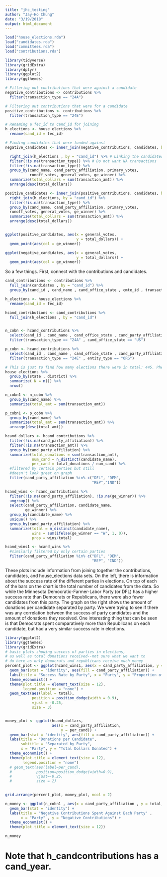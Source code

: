 ```yaml
---
title: "jhc_testing"
author: "Jay-Ho Chung"
date: "3/19/2018"
output: html_document
---
```


```r
load("house_elections.rda")
load("candidates.rda")
load("committees.rda")
load("contributions.rda")
```

```r
library(tidyverse)
library(gridExtra)
library(dplyr)
library(ggplot2)
library(ggthemes)
```

```r
# Filtering out contributions that were against a candidate
negative_contributions <- contributions %>% 
  filter(transaction_type == "24A")

# Filtering out contributions that were for a candidate
positive_contributions <- contributions %>% 
  filter(transaction_type == "24E")

# Renaming a fec_id to cand_id for joining
h_elections <- house_elections %>% 
  rename(cand_id = fec_id)

# Finding candidates that were funded against
negative_candidates <- inner_join(negative_contributions, candidates, by = "cand_id") %>% 

  right_join(h_elections , by = "cand_id") %>% # Linking the candidates to their names, not just id number
  filter(!is.na(transaction_type)) %>% # Do not want NA transactions
  filter(!is.na(transaction_type)) %>% 
  group_by(cand_name, cand_party_affiliation, primary_votes,
           runoff_votes, general_votes, ge_winner) %>% 
  summarize(total_dollars = sum(transaction_amt)) %>% 
  arrange(desc(total_dollars))

positive_candidates <- inner_join(positive_contributions, candidates, by = "cand_id") %>% 
  right_join(h_elections, by = "cand_id") %>% 
  filter(!is.na(transaction_type)) %>% 
  group_by(cand_name, cand_party_affiliation, primary_votes,
  runoff_votes, general_votes, ge_winner) %>%
  summarize(total_dollars = sum(transaction_amt)) %>% 
  arrange(desc(total_dollars)) 


ggplot(positive_candidates, aes(x = general_votes,
                                y = total_dollars)) +
  geom_point(aes(col = ge_winner))

ggplot(negative_candidates, aes(x = general_votes,
                                y = total_dollars)) +
  geom_point(aes(col = ge_winner))
```

So a few things. First, connect with the contributions and candidates.

```r
cand_contributions <- contributions %>%
  full_join(candidates , by = "cand_id") %>%
  group_by(cand_id , cand_name , cand_office_state , cmte_id , transaction_amt , transaction_dt , transaction_pgi , transaction_type)

h_elections <- house_elections %>% 
  rename(cand_id = fec_id)

hcand_contributions <- cand_contributions %>%
  full_join(h_elections , by = "cand_id")


n_cobn <- hcand_contributions %>%
  select(cand_id , cand_name , cand_office_state , cand_party_affiliation , cand_office_district , cmte_id , transaction_amt , transaction_dt , transaction_pgi , transaction_type , entity_type) %>%
  filter(transaction_type == "24A" , cand_office_state == "US")

p_cobn <- hcand_contributions %>%
  select(cand_id , cand_name , cand_office_state , cand_party_affiliation , cand_office_district , cmte_id , transaction_amt , transaction_dt , transaction_pgi , transaction_type , entity_type) %>%
  filter(transaction_type == "24E" , entity_type == "ORG")

# This is just to find how many elections there were in total: 445. Phew.
house_elections %>%
  group_by(state , district) %>%
  summarize( N = n()) %>%
  nrow()
```



```r
n_cobn1 <- n_cobn %>% 
  group_by(cand_name) %>% 
  summarize(total_amt = sum(transaction_amt))

p_cobn1 <- p_cobn %>% 
  group_by(cand_name) %>% 
  summarize(total_amt = sum(transaction_amt)) %>% 
  arrange(desc(total_amt))

```

```r
hcand_dollars <- hcand_contributions %>% 
  filter(!is.na(cand_party_affiliation)) %>% 
  filter(!is.na(transaction_amt)) %>% 
  group_by(cand_party_affiliation) %>% 
  summarize(total_donations = sum(transaction_amt),
            num_cand = n_distinct(candidate_name),
            per_cand = total_donations / num_cand) %>% 
  #filtered by certain parties but still 
  #doesn't look great on graph
  filter(cand_party_affiliation %in% c("DFL", "DEM", 
                                       "REP","IND"))
```

```r
hcand_wins <- hcand_contributions %>% 
  filter(!is.na(cand_party_affiliation), !is.na(ge_winner)) %>% 
  ungroup() %>% 
  select(cand_party_affiliation, candidate_name,
         ge_winner) %>% 
  group_by(candidate_name) %>% 
  unique() %>% 
  group_by(cand_party_affiliation) %>% 
  summarize(total = n_distinct(candidate_name), 
            wins = sum(ifelse(ge_winner == "W", 1, 0)),
            prop = wins/total)

hcand_wins1 <- hcand_wins %>% 
  #similarly filtered by only certain parties
  filter(cand_party_affiliation %in% c("DFL", "DEM", 
                                       "REP", "IND"))
```

These plots include information from joining together the contributions, candidates, and house_elections data sets. On the left, there is information about the success rate of the different parties in elections. On top of each of the bars on the chart is the total number of candidates from the data. So while the Minnesota Democratic-Farmer-Labor Party (or DFL) has a higher success rate than Democrats or Republicans, there were also fewer candidates from this party. The graph on the right shows the amount of donations per candidate separated by party. We were trying to see if there was any correlation between the success of party candidates and the amount of donations they received. One interesting thing that can be seen is that Democrats spent comparatively more than Republicans on each candidate, but had a very similar success rate in elections.

```r
library(ggplot2)
library(ggthemes)
library(gridExtra)
# basic plots showing success of parties in elections,
# as well as total donations received--not sure what we want to
# do here as only democrats and republicans receive much money
percent_plot <- ggplot(hcand_wins1, aes(x = cand_party_affiliation, y = prop)) +
  geom_bar(stat = "identity", aes(fill = cand_party_affiliation)) +
  labs(title = "Success Rate by Party", x = "Party", y = "Proportion of Wins in Elections") +
  theme_economist() + 
  theme(plot.title = element_text(size = 12),
        legend.position = "none") +
  geom_text(aes(label = total),
            position = position_dodge(width = 0.9),
            vjust = -0.25,
            size = 3)


money_plot <- ggplot(hcand_dollars, 
                     aes(x = cand_party_affiliation, 
                         y = per_cand)) +
  geom_bar(stat = "identity", aes(fill = cand_party_affiliation)) +
  labs(title = "Donations per Candidate",
       subtitle = "Separated by Party",
       x = "Party", y = "Total Dollars Donated") +
  theme_economist() +
  theme(plot.title = element_text(size = 12),
        legend.position = "none")
  # geom_text(aes(label=per_cand),
  #           position=position_dodge(width=0.9),
  #           vjust=-0.25,
  #           size = 2)
  

grid.arrange(percent_plot, money_plot, ncol = 2)
```

```r
n_money <- ggplot(n_cobn1 , aes(x = cand_party_affiliation , y = total_amt)) +
  geom_bar(stat = "identity") +
  labs(title = "Negative Contributions Spent Against Each Party" , 
       x = "Party" , y = "Negative Contributions") +
  theme_economist() +
  theme(plot.title = element_text(size = 12))

n_money
```

# Note that h_candcontributions has a cand_year. 

